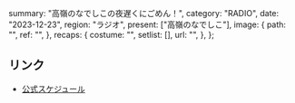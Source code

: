   summary: "高嶺のなでしこの夜遅くにごめん！",
  category: "RADIO",
  date: "2023-12-23",
  region: "ラジオ",
  present: ["高嶺のなでしこ"],
  image: {
    path: "",
    ref: "",
  },
  recaps: {
    costume: "",
    setlist: [],
    url: "",
  },
};

## リンク

- [公式スケジュール](https://takanenonadeshiko.jp/?p=1009)
